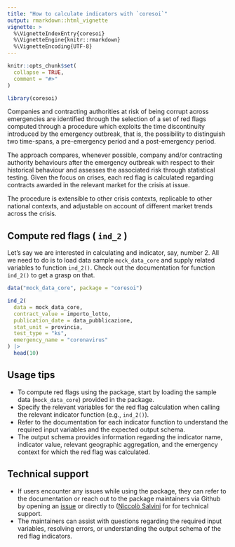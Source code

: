 ```yaml
---
title: "How to calculate indicators with `coresoi`"
output: rmarkdown::html_vignette
vignette: >
  %\VignetteIndexEntry{coresoi}
  %\VignetteEngine{knitr::rmarkdown}
  %\VignetteEncoding{UTF-8}
---
```


```r
knitr::opts_chunk$set(
  collapse = TRUE,
  comment = "#>"
)

library(coresoi)
```

Companies and contracting authorities at risk of being corrupt across emergencies are identified through the selection of a set of red flags computed through a procedure which exploits the time discontinuity introduced by the emergency outbreak, that is, the possibility to distinguish two time-spans, a pre-emergency period and a post-emergency period.  

The approach compares, whenever possible, company and/or contracting authority behaviours after the emergency outbreak with respect to their historical behaviour and assesses the associated risk through statistical testing. Given the focus on crises, each red flag is calculated regarding contracts awarded in the relevant market for the crisis at issue.

The procedure is extensible to other crisis contexts, replicable to other national contexts, and adjustable on account of different market trends across the crisis.


## Compute red flags ( `ind_2` )

Let's say we are interested in calculating and indicator, say, number 2.
All we need to do is to load data sample `mock_data_core` and supply related variables to function `ind_2()`. Check out the documentation for function `ind_2()` to get a grasp on that.


```r
data("mock_data_core", package = "coresoi")

ind_2(
  data = mock_data_core,
  contract_value = importo_lotto,
  publication_date = data_pubblicazione,
  stat_unit = provincia,
  test_type = "ks",
  emergency_name = "coronavirus"
) |>
  head(10)

```


## Usage tips

- To compute red flags using the package, start by loading the sample data (`mock_data_core`) provided in the package.
- Specify the relevant variables for the red flag calculation when calling the relevant indicator function (e.g., `ind_2()`).
- Refer to the documentation for each indicator function to understand the required input variables and the expected output schema.
- The output schema provides information regarding the indicator name, indicator value, relevant geographic aggregation, and the emergency context for which the red flag was calculated.


## Technical support

- If users encounter any issues while using the package, they can refer to the documentation or reach out to the package maintainers via Github by opening an [issue](https://github.com/CORE-forge/coresoi/issues/new/choose) or directly to ([Niccolò Salvini](mailto:niccolo.salvini27@gmail.com) for for technical support.
- The maintainers can assist with questions regarding the required input variables, resolving errors, or understanding the output schema of the red flag indicators.


